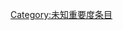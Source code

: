 {{catmore1|[[Wikipedia:热带气旋专题|Wikipedia:热带气旋专题]]}}
{{Articles by Importance|topic=热带气旋|project=热带气旋|format=TOC}}
{{emptycat}}

[[Category:未知重要度条目|Category:未知重要度条目]]